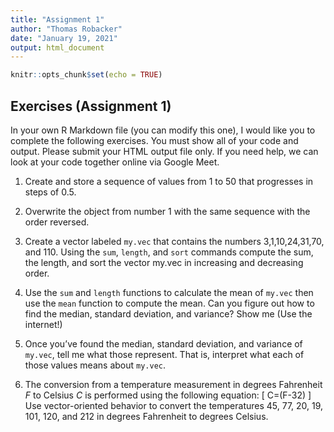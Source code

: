---
title: "Assignment 1"
author: "Thomas Robacker"
date: "January 19, 2021"
output: html_document
---

```{r setup, include=FALSE}
knitr::opts_chunk$set(echo = TRUE)
```

## Exercises (Assignment 1)

In your own R Markdown file (you can modify this one), I would like you to complete the following exercises. You must show all of your code and output. Please submit your HTML output file only. If you need help, we can look at your code together online via Google Meet.

1. Create and store a sequence of values from 1 to 50 that progresses in steps of 0.5.

2. Overwrite the object from number 1 with the same sequence with the order reversed. 

3. Create a vector labeled `my.vec` that contains the numbers 3,1,10,24,31,70, and 110. Using the `sum`, `length`, and `sort` commands compute the sum, the length, and sort the vector my.vec in increasing and decreasing order.

4.	Use the `sum` and `length` functions to calculate the mean of `my.vec` then use the `mean` function to compute the mean. Can you figure out how to find the median, standard deviation, and variance? Show me (Use the internet!)

5. Once you've found the median, standard deviation, and variance of `my.vec`, tell me what those represent. That is, interpret what each of those values means about `my.vec`.

6. The conversion from a temperature measurement in degrees Fahrenheit *F* to Celsius *C* is performed using the following equation:
\[
C=\frac{5}{9}(F-32)
\]
Use vector-oriented behavior to convert the temperatures 45, 77, 20, 19, 101, 120, and 212 in degrees Fahrenheit to degrees Celsius.

